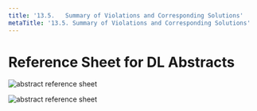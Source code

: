 ```yaml
---
title: '13.5.	Summary of Violations and Corresponding Solutions'
metaTitle: '13.5. Summary of Violations and Corresponding Solutions'
---
```

# Reference Sheet for DL Abstracts
![abstract reference sheet](/components/abstract_reference_sheetpg1.jpg "Abstract Reference Sheet")

![abstract reference sheet](/components/referencesheet2.png "Abstract Refrence Sheet")

